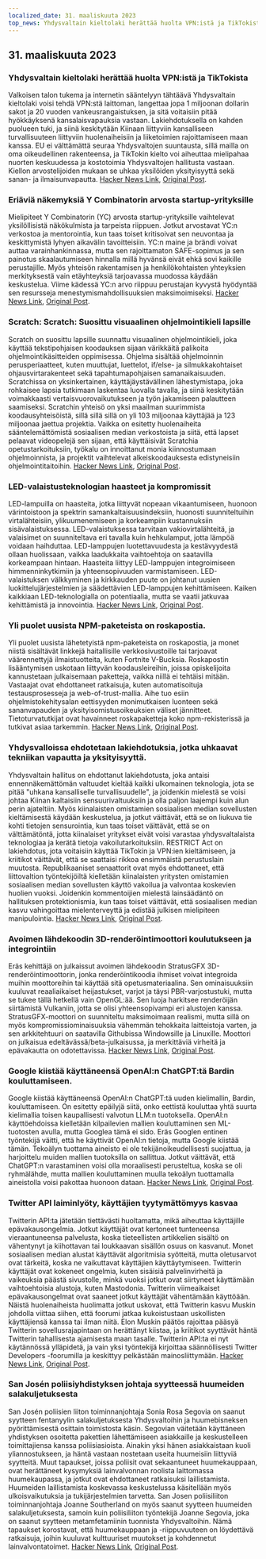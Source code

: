 ```yaml
---
localized_date: 31. maaliskuuta 2023
top_news: Yhdysvaltain kieltolaki herättää huolta VPN:istä ja TikTokista
---
```










<CallToAction />

<Steps>

## 31. maaliskuuta 2023

### Yhdysvaltain kieltolaki herättää huolta VPN:istä ja TikTokista

Valkoisen talon tukema ja internetin sääntelyyn tähtäävä Yhdysvaltain kieltolaki voisi tehdä VPN:stä laittoman, langettaa jopa 1 miljoonan dollarin sakot ja 20 vuoden vankeusrangaistuksen, ja sitä voitaisiin pitää hyökkäyksenä kansalaisvapauksia vastaan. Lakiehdotuksella on kahden puolueen tuki, ja siinä keskitytään Kiinaan liittyviin kansalliseen turvallisuuteen liittyviin huolenaiheisiin ja liiketoimien rajoittamiseen maan kanssa. EU ei välttämättä seuraa Yhdysvaltojen suuntausta, sillä mailla on oma oikeudellinen rakenteensa, ja TikTokin kielto voi aiheuttaa mielipahaa nuorten keskuudessa ja kostotoimia Yhdysvaltojen hallitusta vastaan. Kiellon arvostelijoiden mukaan se uhkaa yksilöiden yksityisyyttä sekä sanan- ja ilmaisunvapautta.
[Hacker News Link](http://news.ycombinator.com/item?id=35366955), [Original Post](https://www.youtube.com/watch?v=FWQGA_n5Z4M).

### Eriäviä näkemyksiä Y Combinatorin arvosta startup-yrityksille

Mielipiteet Y Combinatorin (YC) arvosta startup-yrityksille vaihtelevat yksilöllisistä näkökulmista ja tarpeista riippuen. Jotkut arvostavat YC:n verkostoa ja mentorointia, kun taas toiset kritisoivat sen neuvontaa ja keskittymistä lyhyen aikavälin tavoitteisiin. YC:n maine ja brändi voivat auttaa varainhankinnassa, mutta sen rajoittamaton SAFE-sopimus ja sen painotus skaalautumiseen hinnalla millä hyvänsä eivät ehkä sovi kaikille perustajille. Myös yhteisön rakentamisen ja henkilökohtaisten yhteyksien merkityksestä vain etäyhteyksiä tarjoavassa muodossa käydään keskustelua. Viime kädessä YC:n arvo riippuu perustajan kyvystä hyödyntää sen resursseja menestymismahdollisuuksien maksimoimiseksi.
[Hacker News Link](http://news.ycombinator.com/item?id=35373019), [Original Post](https://acecreamu.substack.com/p/is-y-combinator-worth-the-money).

### Scratch: Scratch: Suosittu visuaalinen ohjelmointikieli lapsille

Scratch on suosittu lapsille suunnattu visuaalinen ohjelmointikieli, joka käyttää tekstipohjaisen koodauksen sijaan värikkäitä palikoita ohjelmointikäsitteiden oppimisessa. Ohjelma sisältää ohjelmoinnin perusperiaatteet, kuten muuttujat, luettelot, if/else- ja silmukkakohtaiset ohjausvirtarakenteet sekä tapahtumapohjaisen samanaikaisuuden. Scratchissa on yksinkertainen, käyttäjäystävällinen lähestymistapa, joka rohkaisee lapsia tutkimaan laskentaa luovalla tavalla, ja siinä keskitytään voimakkaasti vertaisvuorovaikutukseen ja työn jakamiseen palautteen saamiseksi. Scratchin yhteisö on yksi maailman suurimmista koodausyhteisöistä, sillä sillä sillä on yli 103 miljoonaa käyttäjää ja 123 miljoonaa jaettua projektia. Vaikka on esitetty huolenaiheita sääntelemättömistä sosiaalisen median verkostoista ja siitä, että lapset pelaavat videopelejä sen sijaan, että käyttäisivät Scratchia opetustarkoituksiin, työkalu on innoittanut monia kiinnostumaan ohjelmoinnista, ja projektit vaihtelevat alkeiskoodauksesta edistyneisiin ohjelmointitaitoihin.
[Hacker News Link](http://news.ycombinator.com/item?id=35373052), [Original Post](https://scratch.mit.edu/about).

### LED-valaistusteknologian haasteet ja kompromissit

LED-lampuilla on haasteita, jotka liittyvät nopeaan vikaantumiseen, huonoon värintoistoon ja spektrin samankaltaisuusindeksiin, huonosti suunniteltuihin virtalähteisiin, ylikuumenemiseen ja korkeampiin kustannuksiin sisävalaistuksessa. LED-valaistuksessa tarvitaan vakiovirtalähteitä, ja valaisimet on suunniteltava eri tavalla kuin hehkulamput, jotta lämpöä voidaan haihduttaa. LED-lamppujen luotettavuudesta ja kestävyydestä ollaan huolissaan, vaikka laadukkaita vaihtoehtoja on saatavilla korkeampaan hintaan. Haasteita liittyy LED-lamppujen integroimiseen himmenninkytkimiin ja yhteensopivuuden varmistamiseen. LED-valaistuksen välkkyminen ja kirkkauden puute on johtanut uusien luokittelujärjestelmien ja säädettävien LED-lamppujen kehittämiseen. Kaiken kaikkiaan LED-teknologialla on potentiaalia, mutta se vaatii jatkuvaa kehittämistä ja innovointia.
[Hacker News Link](http://news.ycombinator.com/item?id=35371750), [Original Post](https://nymag.com/strategist/article/led-light-bulbs-investigation.html).

### Yli puolet uusista NPM-paketeista on roskapostia.

Yli puolet uusista lähetetyistä npm-paketeista on roskapostia, ja monet niistä sisältävät linkkejä haitallisille verkkosivustoille tai tarjoavat väärennettyjä ilmaistuotteita, kuten Fortnite V-Bucksia. Roskapostin lisääntymisen uskotaan liittyvän koodausleireihin, joissa opiskelijoita kannustetaan julkaisemaan paketteja, vaikka niillä ei tehtäisi mitään. Vastaajat ovat ehdottaneet ratkaisuja, kuten automatisoituja testausprosesseja ja web-of-trust-mallia. Aihe tuo esiin ohjelmistokehitysalan eettisyyden monimutkaisen luonteen sekä sananvapauden ja yksityisomistusoikeuksien väliset jännitteet. Tietoturvatutkijat ovat havainneet roskapaketteja koko npm-rekisterissä ja tutkivat asiaa tarkemmin.
[Hacker News Link](http://news.ycombinator.com/item?id=35370728), [Original Post](https://blog.sandworm.dev/one-in-two-new-npm-packages-is-seo-spam-right-now).

### Yhdysvalloissa ehdotetaan lakiehdotuksia, jotka uhkaavat tekniikan vapautta ja yksityisyyttä.

Yhdysvaltain hallitus on ehdottanut lakiehdotusta, joka antaisi ennennäkemättömän valtuudet kieltää kaikki ulkomainen teknologia, jota se pitää "uhkana kansalliselle turvallisuudelle", ja joidenkin mielestä se voisi johtaa Kiinan kaltaisiin sensuurivaltuuksiin ja olla paljon laajempi kuin alun perin ajateltiin. Myös kiinalaisten omistamien sosiaalisen median sovellusten kieltämisestä käydään keskustelua, ja jotkut väittävät, että se on liukuva tie kohti tietojen sensurointia, kun taas toiset väittävät, että se on välttämätöntä, jotta kiinalaiset yritykset eivät voisi varastaa yhdysvaltalaista teknologiaa ja kerätä tietoja vakoilutarkoituksiin. RESTRICT Act on lakiehdotus, jota voitaisiin käyttää TikTokin ja VPN:ien kieltämiseen, ja kriitikot väittävät, että se saattaisi rikkoa ensimmäistä perustuslain muutosta. Republikaaniset senaattorit ovat myös ehdottaneet, että liittovaltion työntekijöiltä kielletään kiinalaisten yritysten omistamien sosiaalisen median sovellusten käyttö vakoilua ja valvontaa koskevien huolien vuoksi. Joidenkin kommentoijien mielestä lainsäädäntö on hallituksen protektionismia, kun taas toiset väittävät, että sosiaalisen median kasvu vahingoittaa mielenterveyttä ja edistää julkisen mielipiteen manipulointia.
[Hacker News Link](http://news.ycombinator.com/item?id=35369075), [Original Post](https://www.vice.com/en/article/4a3ddb/restrict-act-insanely-broad-ban-tiktok-vpns).

### Avoimen lähdekoodin 3D-renderöintimoottori koulutukseen ja integrointiin

Eräs kehittäjä on julkaissut avoimen lähdekoodin StratusGFX 3D-renderöintimoottorin, jonka renderöintikoodia ihmiset voivat integroida muihin moottoreihin tai käyttää sitä opetusmateriaalina. Sen ominaisuuksiin kuuluvat reaaliaikaiset heijastukset, varjot ja täysi PBR-varjostustuki, mutta se tukee tällä hetkellä vain OpenGL:ää. Sen luoja harkitsee renderöijän siirtämistä Vulkaniin, jotta se olisi yhteensopivampi eri alustojen kanssa. StratusGFX-moottori on suunniteltu maksimoimaan realismi, mutta sillä on myös kompromissiominaisuuksia vähemmän tehokkaita laitteistoja varten, ja sen arkkitehtuuri on saatavilla Githubissa Windowsille ja Linuxille. Moottori on julkaisua edeltävässä/beta-julkaisussa, ja merkittäviä virheitä ja epävakautta on odotettavissa.
[Hacker News Link](http://news.ycombinator.com/item?id=35370284), [Original Post](https://github.com/KTStephano/StratusGFX).

### Google kiistää käyttäneensä OpenAI:n ChatGPT:tä Bardin kouluttamiseen.

Google kiistää käyttäneensä OpenAI:n ChatGPT:tä uuden kielimallin, Bardin, kouluttamiseen. On esitetty epäilyjä siitä, onko eettistä kouluttaa yhtä suurta kielimallia toisen kaupallisesti valvotun LLM:n tuotoksella. OpenAI:n käyttöehdoissa kielletään kilpailevien mallien kouluttaminen sen ML-tuotosten avulla, mutta Googlea tämä ei sido. Eräs Googlen entinen työntekijä väitti, että he käyttivät OpenAI:n tietoja, mutta Google kiistää tämän. Tekoälyn tuottama aineisto ei ole tekijänoikeudellisesti suojattua, ja harjoittelu muiden mallien tuotoksilla on sallittua. Jotkut väittävät, että ChatGPT:n varastaminen voisi olla moraalisesti perusteltua, koska se oli ryhmälähde, mutta mallien kouluttaminen muulla tekoälyn tuottamalla aineistolla voisi pakottaa huonoon dataan.
[Hacker News Link](http://news.ycombinator.com/item?id=35370915), [Original Post](https://twitter.com/steventey/status/1641267979399704576).

### Twitter API laiminlyöty, käyttäjien tyytymättömyys kasvaa

Twitterin API:ta jätetään tiettävästi huoltamatta, mikä aiheuttaa käyttäjille epävakausongelmia. Jotkut käyttäjät ovat kertoneet tunteneensa vieraantuneensa palvelusta, koska tieteellisten artikkelien sisältö on vähentynyt ja kiihottavan tai loukkaavan sisällön osuus on kasvanut. Monet sosiaalisen median alustat käyttävät algoritmisia syötteitä, mutta oletusarvot ovat tärkeitä, koska ne vaikuttavat käyttäjien käyttäytymiseen. Twitterin käyttäjät ovat kokeneet ongelmia, kuten sisäisiä palvelinvirheitä ja vaikeuksia päästä sivustolle, minkä vuoksi jotkut ovat siirtyneet käyttämään vaihtoehtoisia alustoja, kuten Mastodonia. Twitterin viimeaikaiset epävakausongelmat ovat saaneet jotkut käyttäjät vähentämään käyttöään. Näistä huolenaiheista huolimatta jotkut uskovat, että Twitterin kasvu Muskin johdolla viittaa siihen, että foorumi jatkaa kukoistustaan uskollisten käyttäjiensä kanssa tai ilman niitä. Elon Muskin päätös rajoittaa pääsyä Twitterin sovellusrajapintaan on herättänyt kiistaa, ja kriitikot syyttävät häntä Twitterin tahallisesta ajamisesta maan tasalle. Twitterin API:ta ei nyt käytännössä ylläpidetä, ja vain yksi työntekijä kirjoittaa säännöllisesti Twitter Developers -foorumilla ja keskittyy pelkästään mainosliittymään.
[Hacker News Link](http://news.ycombinator.com/item?id=35370152), [Original Post](https://snarfed.org/the-twitter-api-is-now-effectively-unmaintained).

### San Josén poliisiyhdistyksen johtaja syytteessä huumeiden salakuljetuksesta

San Josén poliisien liiton toiminnanjohtaja Sonia Rosa Segovia on saanut syytteen fentanyylin salakuljetuksesta Yhdysvaltoihin ja huumebisneksen pyörittämisestä osittain toimistosta käsin. Segovian väitetään käyttäneen yhdistyksen osoitetta pakettien lähettämiseen asiakkaille ja keskustelleen toimittajiensa kanssa poliisiasioista. Ainakin yksi hänen asiakkaistaan kuoli yliannostukseen, ja häntä vastaan nostetaan useita huumeisiin liittyviä syytteitä. Muut tapaukset, joissa poliisit ovat sekaantuneet huumekauppaan, ovat herättäneet kysymyksiä lainvalvonnan roolista laittomassa huumekaupassa, ja jotkut ovat ehdottaneet ratkaisuksi laillistamista. Huumeiden laillistamista koskevassa keskustelussa käsitellään myös ulkoisvaikutuksia ja tukijärjestelmien tarvetta. San Josen poliisiliiton toiminnanjohtaja Joanne Southerland on myös saanut syytteen huumeiden salakuljetuksesta, samoin kuin poliisiliiton työntekijä Joanne Segovia, joka on saanut syytteen metamfetamiinin tuonnista Yhdysvaltoihin. Nämä tapaukset korostavat, että huumekauppaan ja -riippuvuuteen on löydettävä ratkaisuja, joihin kuuluvat kulttuuriset muutokset ja kohdennetut lainvalvontatoimet.
[Hacker News Link](http://news.ycombinator.com/item?id=35376488), [Original Post](https://www.washingtonexaminer.com/news/crime/san-jose-police-union-director-smuggle-fentanyl-charge).

</Steps>
